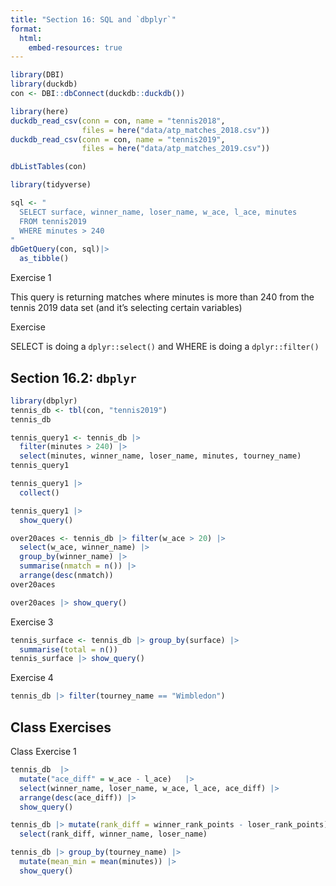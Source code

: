 ```yaml
---
title: "Section 16: SQL and `dbplyr`"
format: 
  html:
    embed-resources: true
---
```


```r

library(DBI)
library(duckdb)
con <- DBI::dbConnect(duckdb::duckdb())

library(here)
duckdb_read_csv(conn = con, name = "tennis2018", 
                files = here("data/atp_matches_2018.csv"))
duckdb_read_csv(conn = con, name = "tennis2019", 
                files = here("data/atp_matches_2019.csv"))

dbListTables(con)
```

```r
library(tidyverse)

sql <- "
  SELECT surface, winner_name, loser_name, w_ace, l_ace, minutes
  FROM tennis2019 
  WHERE minutes > 240
"
dbGetQuery(con, sql)|>
  as_tibble()
```

Exercise 1

This query is returning matches where minutes is more than 240 from the tennis 2019 data set (and it's selecting certain variables)

Exercise

SELECT is doing a `dplyr::select()` and WHERE is doing a `dplyr::filter()`

## Section 16.2: `dbplyr`

```r
library(dbplyr)
tennis_db <- tbl(con, "tennis2019")
tennis_db

tennis_query1 <- tennis_db |> 
  filter(minutes > 240) |> 
  select(minutes, winner_name, loser_name, minutes, tourney_name)
tennis_query1

tennis_query1 |>
  collect()

tennis_query1 |>
  show_query()
```

```r
over20aces <- tennis_db |> filter(w_ace > 20) |>
  select(w_ace, winner_name) |>
  group_by(winner_name) |>
  summarise(nmatch = n()) |>
  arrange(desc(nmatch))
over20aces

over20aces |> show_query()
```

Exercise 3

```r
tennis_surface <- tennis_db |> group_by(surface) |>
  summarise(total = n())
tennis_surface |> show_query()
```

Exercise 4

```r
tennis_db |> filter(tourney_name == "Wimbledon")
```

## Class Exercises 

Class Exercise 1

```r
tennis_db  |>
  mutate("ace_diff" = w_ace - l_ace)   |>
  select(winner_name, loser_name, w_ace, l_ace, ace_diff) |>
  arrange(desc(ace_diff)) |>
  show_query()

```

```r
tennis_db |> mutate(rank_diff = winner_rank_points - loser_rank_points) |>
  select(rank_diff, winner_name, loser_name)
```

```r
tennis_db |> group_by(tourney_name) |>
  mutate(mean_min = mean(minutes)) |>
  show_query()
```